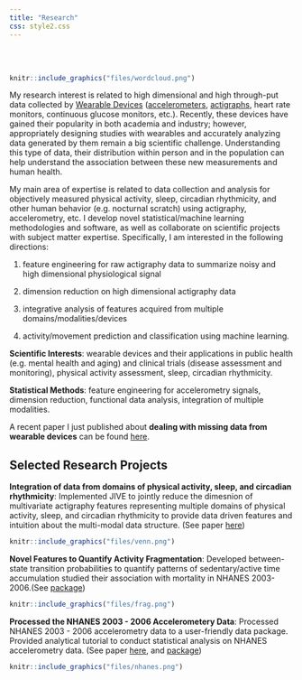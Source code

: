 ```yaml
---
title: "Research"
css: style2.css
---
```

<link rel="stylesheet" href="academicons/css/academicons.min.css"/>

<script>
  (function(i,s,o,g,r,a,m){i['GoogleAnalyticsObject']=r;i[r]=i[r]||function(){
  (i[r].q=i[r].q||[]).push(arguments)},i[r].l=1*new Date();a=s.createElement(o),
  m=s.getElementsByTagName(o)[0];a.async=1;a.src=g;m.parentNode.insertBefore(a,m)
  })(window,document,'script','https://www.google-analytics.com/analytics.js','ga');

  ga('create', 'UA-99094202-1', 'auto');
  ga('send', 'pageview');

</script>

<br>
<br>


```r
knitr::include_graphics("files/wordcloud.png")
```

My  research interest is related to high dimensional and high through-put data collected by [Wearable Devices](http://www.smart-stats.org/content/wearable-computing-accelerometers-heart-monitors-actigraphs) ([accelerometers](https://en.wikipedia.org/wiki/Accelerometer), [actigraphs](https://en.wikipedia.org/wiki/Actigraphy), heart rate monitors, continuous glucose monitors, etc.). Recently, these devices have gained their popularity in both academia and industry; however, appropriately designing studies with wearables and accurately analyzing data generated by them remain a big scientific challenge. Understanding this type of data, their distribution within person and in the population can help understand the association between these new measurements and human health. 

My main area of expertise is related to data collection and analysis for objectively measured physical activity, sleep, circadian rhythmicity, and other human behavior (e.g. nocturnal scratch) using actigraphy, accelerometry, etc. I develop novel statistical/machine learning methodologies and software, as well as collaborate on scientific projects with subject matter expertise. Specifically, I am interested in the following directions: 

1. feature engineering for raw actigraphy data to summarize noisy and high dimensional physiological signal

2. dimension reduction on high dimensional actigraphy data

3. integrative analysis of features acquired from multiple domains/modalities/devices

4. activity/movement prediction and classification using machine learning.

__Scientific Interests__: wearable devices and their applications in public health (e.g. mental health and aging) and clinical trials (disease assessment and monitoring), physical activity assessment, sleep, circadian rhythmicity.

__Statistical Methods__: feature engineering for accelerometry signals, dimension reduction, functional data analysis, integration of multiple modalities.


A recent paper I just published about __dealing with missing data from wearable devices__ can be found [here](files/missing2022.pdf).

## Selected Research Projects

__Integration of data from domains of physical activity, sleep, and circadian rhythmicity__: Implemented JIVE to jointly reduce the dimesnion of multivariate actigraphy features representing multiple domains of physical activity, sleep, and circadian rhythmicity to provide data driven features and intuition about the multi-modal data structure. (See paper [here](https://link.springer.com/article/10.1007/s12561-019-09236-4))

```r
knitr::include_graphics("files/venn.png")
```

__Novel Features to Quantify Activity Fragmentation__: Developed between-state transition probabilities to quantify patterns of sedentary/active time accumulation studied their association with mortality in NHANES 2003-2006.(See [package](https://cran.r-project.org/web/packages/ActFrag/index.html))

```r
knitr::include_graphics("files/frag.png")
```

__Processed the NHANES 2003 - 2006 Accelerometery Data__: Processed NHANES 2003 - 2006 accelerometry data to a user-friendly data package. Provided analytical tutorial to conduct statistical analysis on NHANES accelerometry data. (See paper [here](https://link.springer.com/article/10.1007/s12561-018-09229-9), and [package](https://oslerinhealth.org/package/rnhanesdata))

```r
knitr::include_graphics("files/nhanes.png")
```








